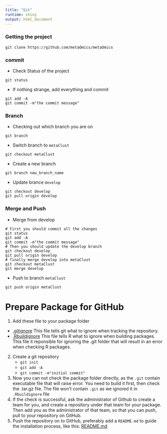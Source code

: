 ```yaml
---
title: "Git"
runtime: shiny
output: html_document
---
```


### Getting the project
```
git clone https://github.com/metaOmics/metaOmics
```

### commit
* Check Status of the project
```
git status
```
* If nothing strange, add everything and commit
```
git add -A
git commit -m"the commit message"
```

### Branch
* Checking out which branch you are on
```
git branch
```
* Switch branch to `metaClust`
```
git checkout metaClust
```
* Create a new branch
```
git branch new_branch_name
```
* Update brance `develop`
```
git checkout develop
git pull origin develop
```

### Merge and Push
* Merge from develop
```
# First you should commit all the changes
git status
git add -A
git commit -m"the commit message"
# Then you should update the develop branch
git checkout develop
git pull origin develop
# finally merge develop into metaClust
git checkout metaClust
git merge develop
```
* Push to branch `metaClust`
```
git push origin metaClust
```

# Prepare Package for GitHub
1. Add these file to your package folder
  - [.gitignore](https://raw.githubusercontent.com/metaOmics/preproc/master/.gitignore)
    This file tells git what to ignore when tracking the repository.
  - [.Rbuildignore](https://raw.githubusercontent.com/metaOmics/preproc/master/.Rbuildignore)
    This file tells R what to ignore when building packages. This file it reponsible for ignoring the .git folder that will result in an error when checking R packages.
2. Create a git repository
   - `git init`
   - `git add -A`
   - `git commit -m"initial commit"`
3. Now you can not check the package folder directly, as the `.git` contain executable file that will raise error. You need to build it first, then check the .tar.gz file. The file won't contain `.git` as we ignored it in `.Rbuildignore` file
4. If the check is successful, ask the administrator of Github to create a team for you, and create a repository under that team for your package. Then add you as the administrator of that team, so that you can push, pull to your repository on GitHub.
5. Push the repository on to GitHub, preferably add a `README.md` to guide the installation process, like this: [README.md](https://github.com/metaOmics/preproc/blob/master/README.md)
